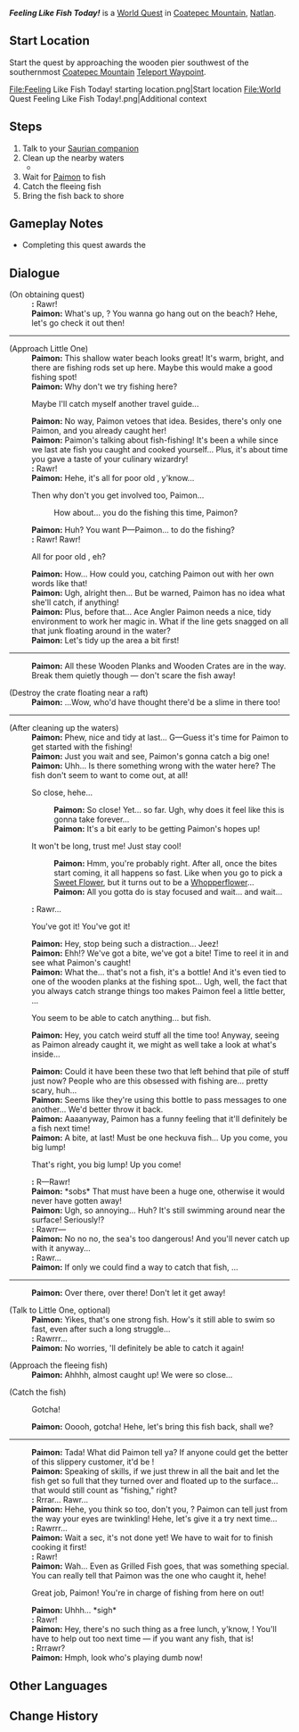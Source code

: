 {{Quest Infobox
|id            = 75015
|image         = World Quest Feeling Like Fish Today!.png
|type          = World
|chapter       = In the Footsteps of the Chosen of Dragons
|requirement   = 
|characters    = Little One; Paimon; Traveler
|startLocation = [[Coatepec Mountain]], [[Natlan]]
|region        = Natlan
|area          = Coatepec Mountain
|subarea       = 
|prev          = 
|next          = 
|rewards       = Adventure EXP*150;Primogem*20;Mora*25,000
|otherRewards  = 
}}
'''''Feeling Like Fish Today!''''' is a [[World Quest]] in [[Coatepec Mountain]], [[Natlan]].

==Start Location==
Start the quest by approaching the wooden pier southwest of the southernmost [[Coatepec Mountain]] [[Teleport Waypoint]].
<gallery>
File:Feeling Like Fish Today! starting location.png|Start location
File:World Quest Feeling Like Fish Today!.png|Additional context
</gallery>

==Steps==
# Talk to your [[Little One|Saurian companion]]
# Clean up the nearby waters
#* {{Enemy|Cryo Slime|x=1}}
# Wait for [[Paimon]] to fish
# Catch the fleeing fish
# Bring the fish back to shore

==Gameplay Notes==
* Completing this quest awards the {{Achievement|...And Thanks for All the Fish!}}

==Dialogue==
{{Quest Description|Wouldn't it be great if you could catch some fish for your [[Saurian]] buddy...? Ace Angler Paimon, you're up!}}
{{Dialogue Start}}
;(On obtaining quest)
:'''{{Little One}}:''' Rawr!
:'''Paimon:''' What's up, {{Little One}}? You wanna go hang out on the beach? Hehe, let's go check it out then!
----
;(Approach Little One)
:'''Paimon:''' This shallow water beach looks great! It's warm, bright, and there are fishing rods set up here. Maybe this would make a good fishing spot!
:'''Paimon:''' Why don't we try fishing here?
:{{DIcon}} Maybe I'll catch myself another travel guide...
:'''Paimon:''' No way, Paimon vetoes that idea. Besides, there's only one Paimon, and you already caught her!
:'''Paimon:''' Paimon's talking about fish-fishing! It's been a while since we last ate fish you caught and cooked yourself... Plus, it's about time you gave {{Little One}} a taste of your culinary wizardry!
:'''{{Little One}}:''' Rawr!
:'''Paimon:''' Hehe, it's all for poor old {{Little One}}, y'know...
:{{DIcon}} Then why don't you get involved too, Paimon...
::{{DIcon}} How about... you do the fishing this time, Paimon?
:'''Paimon:''' Huh? You want P&mdash;Paimon... to do the fishing?
:'''{{Little One}}:''' Rawr! Rawr!
:{{DIcon}} All for poor old {{Little One}}, eh?
:'''Paimon:''' How... How could you, catching Paimon out with her own words like that!
:'''Paimon:''' Ugh, alright then... But be warned, Paimon has no idea what she'll catch, if anything!
:'''Paimon:''' Plus, before that... Ace Angler Paimon needs a nice, tidy environment to work her magic in. What if the line gets snagged on all that junk floating around in the water?
:'''Paimon:''' Let's tidy up the area a bit first!
----
:'''Paimon:''' All these Wooden Planks and Wooden Crates are in the way. Break them quietly though &mdash; don't scare the fish away!

;(Destroy the crate floating near a raft)
:'''Paimon:''' ...Wow, who'd have thought there'd be a slime in there too!
----
;(After cleaning up the waters)
:'''Paimon:''' Phew, nice and tidy at last... G&mdash;Guess it's time for Paimon to get started with the fishing!
:'''Paimon:''' Just you wait and see, Paimon's gonna catch a big one!
:{{Black Screen|Sadly, the surface stays as still as a mirror, without a ripple in sight.}}
:'''Paimon:''' Uhh... Is there something wrong with the water here? The fish don't seem to want to come out, at all!
:{{DIcon}} So close, hehe...
::'''Paimon:''' So close! Yet... so far. Ugh, why does it feel like this is gonna take forever...
::'''Paimon:''' It's a bit early to be getting Paimon's hopes up!
:{{DIcon}} It won't be long, trust me! Just stay cool!
::'''Paimon:''' Hmm, you're probably right. After all, once the bites start coming, it all happens so fast. Like when you go to pick a [[Sweet Flower]], but it turns out to be a [[Whopperflower]]...
::'''Paimon:''' All you gotta do is stay focused and wait... and wait...
:'''{{Little One}}:''' Rawr...
:{{DIcon}} You've got it! You've got it!
:'''Paimon:''' Hey, stop being such a distraction... Jeez!
:'''Paimon:''' Ehh!? We've got a bite, we've got a bite! Time to reel it in and see what Paimon's caught!
:'''Paimon:''' What the... that's not a fish, it's a bottle! And it's even tied to one of the wooden planks at the fishing spot... Ugh, well, the fact that you always catch strange things too makes Paimon feel a little better, {{Traveler}}...
:{{DIcon}} You seem to be able to catch anything... but fish.
:'''Paimon:''' Hey, you catch weird stuff all the time too! Anyway, seeing as Paimon already caught it, we might as well take a look at what's inside...
::{{Readable|title=Note in a Drift Bottle
|text=<!--
-->(There are pieces of paper scattered in the bottle. They seem to be messages between two people, one responding to the other. One person's handwriting is sloppy, and the other's script is composed.)<br><!--
-->...<br><!--
-->(Sloppy handwriting) "My dear friend! You-know-who in my household is being really strict, so I'll leave the fishing gear with you for now. Next time we go fishing, let's set up a time, and I'll make an excuse to sneak out. Remember! Do NOT come to the door and ask for me."<br><!--
-->(Composed handwriting) "Message received."<br><!--
-->...<br><!--
-->(Sloppy handwriting) "Tomorrow morning, the usual spot. I've already set out the bait."<br><!--
-->(Composed handwriting) "Message received."<br><!--
-->...<br><!--
-->(Sloppy handwriting) "My dear friend! Forgive me, I'm getting a bit old and my vision's getting dim. Yesterday, I even forgot the way home, and had to have someone ask you to come to the [[Golden Dusk]] and pick me up, after all, I can't let anyone in my family know about us fishing... Alas, people are so silly..."<br><!--
-->(Composed handwriting) "So you really forgot the way, and it wasn't that you just wanted to show me the giant fish you caught, right?"<br><!--
-->...<br><!--
-->(Composed handwriting) "You really forgot the way, right?"<br><!--
-->...<br><!--
-->(The rest of the papers are soaked, and are completely illegible...)}}
:'''Paimon:''' Could it have been these two that left behind that pile of stuff just now? People who are this obsessed with fishing are... pretty scary, huh...
:'''Paimon:''' Seems like they're using this bottle to pass messages to one another... We'd better throw it back.
:'''Paimon:''' Aaaanyway, Paimon has a funny feeling that it'll definitely be a fish next time!
:{{Black Screen|The rod suddenly drops downwards and starts being violently tugged.<br>Seems like something big and heavy deep down below has taken the bait...}}
:'''Paimon:''' A bite, at last! Must be one heckuva fish... Up you come, you big lump!
:{{DIcon}} That's right, you big lump! Up you come!
:'''{{Little One}}:''' R&mdash;Rawr!
:{{Black Screen|Seeing Paimon struggling,<br>you and {{Little One}} grab hold of her...<br>But the line is being pulled with such unstoppable force...}}
:{{Black Screen|Finally, with a mighty plop, the fish escapes...}}
:'''Paimon:''' *sobs* That must have been a huge one, otherwise it would never have gotten away!
:'''Paimon:''' Ugh, so annoying... Huh? It's still swimming around near the surface! Seriously!?
:'''{{Little One}}:''' Rawrr&mdash;
:'''Paimon:''' No no no, the sea's too dangerous! And you'll never catch up with it anyway...
:'''{{Little One}}:''' Rawr...
:'''Paimon:''' If only we could find a way to catch that fish, {{Traveler}}...
----
:'''Paimon:''' Over there, over there! Don't let it get away!

;(Talk to Little One, optional)
:'''Paimon:''' Yikes, that's one strong fish. How's it still able to swim so fast, even after such a long struggle...
:'''{{Little One}}:''' Rawrrr...
:'''Paimon:''' No worries, {{Traveler}}'ll definitely be able to catch it again!

;(Approach the fleeing fish)
:'''Paimon:''' Ahhhh, almost caught up! We were so close...

;(Catch the fish)
:{{DIcon|Hand}} Gotcha!
:'''Paimon:''' Ooooh, gotcha! Hehe, let's bring this fish back, shall we?
----
:'''Paimon:''' Tada! What did Paimon tell ya? If anyone could get the better of this slippery customer, it'd be {{Traveler}}!
:'''Paimon:''' Speaking of skills, if we just threw in all the bait and let the fish get so full that they turned over and floated up to the surface... that would still count as "fishing," right?
:'''{{Little One}}:''' Rrrar... Rawr...
:'''Paimon:''' Hehe, you think so too, don't you, {{Little One}}? Paimon can tell just from the way your eyes are twinkling! Hehe, let's give it a try next time...
:'''{{Little One}}:''' Rawrrr...
:'''Paimon:''' Wait a sec, it's not done yet! We have to wait for {{Traveler}} to finish cooking it first!
:{{Black Screen|Once the fish is finished grilling, everyone sits down and eats their fill.}}
:'''{{Little One}}:''' Rawr!
:'''Paimon:''' Wah... Even as Grilled Fish goes, that was something special. You can really tell that Paimon was the one who caught it, hehe!
:{{DIcon}} Great job, Paimon! You're in charge of fishing from here on out!
:'''Paimon:''' Uhhh... *sigh*
:'''{{Little One}}:''' Rawr!
:'''Paimon:''' Hey, there's no such thing as a free lunch, y'know, {{Little One}}! You'll have to help out too next time &mdash; if you want any fish, that is!
:'''{{Little One}}:''' Rrrawr?
:'''Paimon:''' Hmph, look who's playing dumb now!
{{Dialogue End}}

==Other Languages==
{{Other Languages
|en       = Feeling Like Fish Today!
|zhs      = 今天是吃鱼的心情！
|zhs_rm   = 
|zht      = 今天是吃魚的心情！
|zht_rm   = 
|zh_tl    = 
|ja       = 今日は魚の気分！
|ja_rm    = Kyou wa Sakana no Kibun!
|ja_tl    = Feeling Like Fish Today!
|ko       = 오늘은 생선 먹는 날!
|ko_tl    = 
|es       = ¡Hoy toca comer pescado!
|es_tl    = Today It's Time to Eat Fish!
|fr       = C'est poisson, aujourd'hui !
|fr_tl    = Fish It Is, Today!
|ru       = Сегодня будет рыбный день!
|ru_tl    = Today Will Be Fish Day!
|th       = วันนี้รู้สึกอยากกินปลา!
|th_rm    = 
|th_tl    = 
|vi       = Hôm Nay Thích Hợp Để Ăn Cá!
|vi_tl    = 
|de       = Heute ist ein guter Tag zum Fischessen!
|de_tl    = Today Is a Good Day to Eat Fish!
|id       = Hari Ini Makan Ikan Deh!
|id_tl    = Let's Eat Fish Today!
|pt       = Hoje É Dia de Peixe!
|pt_tl    = 
|tr       = Bugün Bir Balık Gibi Hissediyorum!
|tr_tl    = 
|it       = Giorno di pesca!
|it_tl    = 
}}

==Change History==
{{Change History|5.0}}